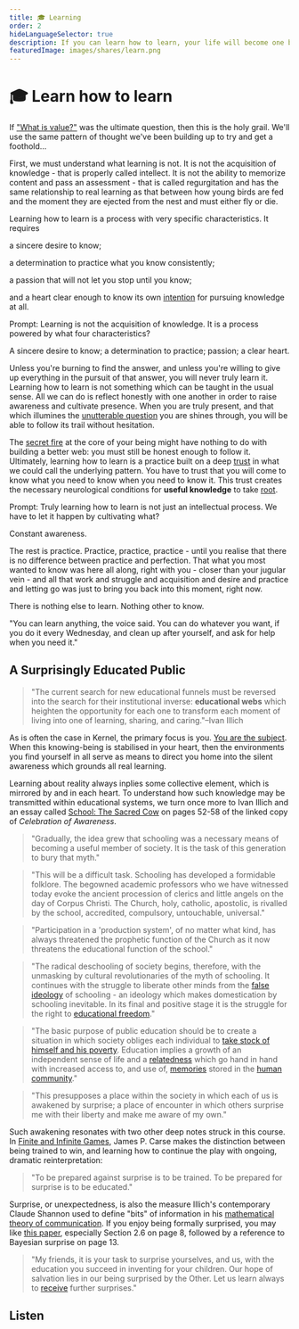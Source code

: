 ```yaml
---
title: 🎓 Learning
order: 2
hideLanguageSelector: true
description: If you can learn how to learn, your life will become one beautifully meaningful lesson after another. This is the holy grail.
featuredImage: images/shares/learn.png
---
```


# 🎓 Learn how to learn

If ["What is value?"](/learn/module-1/value/) was the ultimate question, then this is the holy 
grail. We'll use the same pattern of thought we've been building up to try and get a foothold... 

First, we must understand what learning is not. It is not the acquisition of knowledge - 
that is properly called intellect. It is not the ability to memorize content and pass an 
assessment - that is called regurgitation and has the same relationship to real learning 
as that between how young birds are fed and the moment they are ejected from the nest 
and must either fly or die.

Learning how to learn is a process with very specific characteristics. It requires 

<Process>
    
a sincere desire to know;   

a determination to practice what you know consistently;  

a passion that will not let you stop until you know;  

and a heart clear enough to know its own [intention](/learn/module-3/intention/) for pursuing knowledge at all.

</Process>

<Flash>

<Card>

Prompt: Learning is not the acquisition of knowledge. It is a process powered by what four characteristics?

A sincere desire to know; a determination to practice; passion; a clear heart.

</Card>

</Flash>

Unless you're burning to find the answer, and unless you're willing to give up everything 
in the pursuit of that answer, you will never truly learn it. Learning how to learn is not something which can be taught in the usual sense. All we can do is reflect honestly with one another in order to raise awareness and cultivate presence. When you are truly present, and that which illumines the [unutterable question](/learn/module-0/play-of-pattern/#the-honest-question) you are shines through, you will be able to follow its trail without hesitation.

The [secret fire](https://www.youtube.com/watch?v=3HYlbg6RKMA&t=73s) at the core of your being might have nothing to do with building a better web: you must still be honest enough to follow it. Ultimately, learning how to learn is a practice built on a 
deep [trust](/learn/module-0/trust/) in what we could call the underlying pattern. You have to 
trust that you will come to know what you need to know when you need to know it. This trust creates 
the necessary neurological conditions for **useful knowledge** to take [root](/learn/module-1/meaning/#further-references).

<Flash>

<Card>

Prompt: Truly learning how to learn is not just an intellectual process. We have to let it happen by cultivating what?

Constant awareness.

</Card>

</Flash>

The rest is practice. Practice, practice, practice - until you realise that there is no 
difference between practice and perfection. That what you most wanted to know was here all 
along, right with you - closer than your jugular vein - and all that work and struggle and 
acquisition and desire and practice and letting go was just to bring you back into this moment, 
right now. 

There is nothing else to learn. Nothing other to know.

<List>

<Link to="https://brandnewbox.com/inthestacks/">

"You can learn anything, the voice said. You can do whatever you want, if you do it every Wednesday, and clean up after yourself, and ask for help when you need it."

</Link>

</List>

## A Surprisingly Educated Public

> "The current search for new educational funnels must be reversed into the search for their institutional inverse: **educational webs** which heighten the opportunity for each one to transform each moment of living into one of learning, sharing, and caring."–Ivan Illich

As is often the case in Kernel, the primary focus is you. [You are the subject](https://www.youtube.com/watch?v=QHKrXUHXmO4). When this knowing-being is stabilised in your heart, then the environments you find yourself in all serve as means to direct you home into the silent awareness which grounds all real learning. 

Learning about reality always inplies some collective element, which is mirrored by and in each heart. To understand how such knowledge may be transmitted within educational systems, we turn once more to Ivan Illich and an essay called [School: The Sacred Cow](https://download.tuxfamily.org/openmathdep/history/Celebration_of_Awareness-Illich.pdf) on pages 52-58 of the linked copy of _Celebration of Awareness_.

> "Gradually, the idea grew that schooling was a necessary means of becoming a useful member of society. It is the task of this generation to bury that myth."

> "This will be a difficult task. Schooling has developed a formidable folklore. The begowned academic professors who we have witnessed today evoke the ancient procession of clerics and little angels on the day of Corpus Christi. The Church, holy, catholic, apostolic, is rivalled by the school, accredited, compulsory, untouchable, universal."

> "Participation in a 'production system', of no matter what kind, has always threatened the prophetic function of the Church as it now threatens the educational function of the school."

> "The radical deschooling of society begins, therefore, with the unmasking by cultural revolutionaries of the myth of schooling. It continues with the struggle to liberate other minds from the [false ideology](/learn/module-7/no-paradigm/#re-cognition) of schooling - an ideology which makes domestication by schooling inevitable. In its final and positive stage it is the struggle for the right to [educational freedom](/build/token-studies/free-learn/)."

> "The basic purpose of public education should be to create a situation in which society obliges each individual to [take stock of himself and his poverty](/conversation/true-voice). Education implies a growth of an independent sense of life and a [relatedness](/conversation/reciprocity) which go hand in hand with increased access to, and use of, [memories](/learn/module-3/remember) stored in the [human community](/conversation/hospitality/#playful-souls)."

> "This presupposes a place within the society in which each of us is awakened by surprise; a place of encounter in which others surprise me with their liberty and make me aware of my own." 

Such awakening resonates with two other deep notes struck in this course. In [Finite and Infinite Games](/build/games/infinite), James P. Carse makes the distinction between being trained to win, and learning how to continue the play with ongoing, dramatic reinterpretation:

> "To be prepared against surprise is to be trained. To be prepared for surprise is to be educated."

Surprise, or unexpectedness, is also the measure Illich's contemporary Claude Shannon used to define "bits" of information in his [mathematical theory of communication](https://www.youtube.com/watch?v=tPcCElmAaRI&list=PL_NAkUK835PWbclYgtIJ07aXSPx-cWper&index=11). If you enjoy being formally surprised, you may like [this paper](https://arxiv.org/pdf/0812.4360.pdf), especially Section 2.6 on page 8, followed by a reference to Bayesian surprise on page 13. 

> "My friends, it is your task to surprise yourselves, and us, with the education you succeed in inventing for your children. Our hope of salvation lies in our being surprised by the Other. Let us learn always to [receive](/learn/module-7/giving/#receiving-gracefully) further surprises."

## Listen

<AudioPlayer src="https://kernel-audio.s3.amazonaws.com/M6E2+-+Learning.mp3"/>